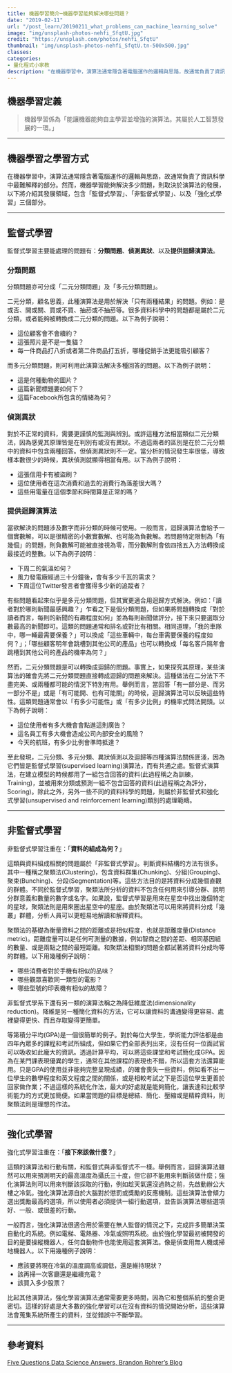 ```yaml
---
title: 機器學習簡介─機器學習能夠解決哪些問題？
date: "2019-02-11"
url: "/post_learn/20190211_what_problems_can_machine_learning_solve"
image: "img/unsplash-photos-nehfi_SfqtU.jpg"
credit: "https://unsplash.com/photos/nehfi_SfqtU"
thumbnail: "img/unsplash-photos-nehfi_SfqtU.tn-500x500.jpg"
classes:
categories:
- 量化程式小家教
description: "在機器學習中，演算法通常隱含著電腦運作的邏輯與思路，故通常負責了資訊科學中最難解釋的部分。然而，機器學習能夠解決多少問題，則取決於演算法的發展，以下將介紹其發展領域，包含「監督式學習」、「非監督式學習」、以及「強化式學習」三個部分。"
---
```


## 機器學習定義


> 機器學習係為「能讓機器能夠自主學習並增強的演算法。其屬於人工智慧發展的一環。」


*** 
## 機器學習之學習方式

在機器學習中，演算法通常隱含著電腦運作的邏輯與思路，故通常負責了資訊科學中最難解釋的部分。然而，機器學習能夠解決多少問題，則取決於演算法的發展，以下將介紹其發展領域，包含「監督式學習」、「非監督式學習」、以及「強化式學習」三個部分。

*** 
## 監督式學習

監督式學習主要能處理的問題有：**分類問題**、**偵測異狀**、以及**提供迴歸演算法**。

### 分類問題

分類問題亦可分成「二元分類問題」及「多元分類問題」。

二元分類，顧名思義，此種演算法是用於解決「只有兩種結果」的問題。例如：是或否、開或關、買或不買、抽菸或不抽菸等。很多資料科學中的問題都是屬於二元分類，或者能夠被轉換成二元分類的問題。以下為例子說明：

+ 這位顧客會不會續約？
+ 這張照片是不是一隻貓？
+ 每一件商品打八折或者第二件商品打五折，哪種促銷手法更能吸引顧客？

而多元分類問題，則可利用此演算法解決多種回答的問題。以下為例子說明：
  
+ 這是何種動物的圖片？
+ 這篇新聞標題要如何下？
+ 這篇Facebook所包含的情緒為何？

### 偵測異狀

對於不正常的資料，需要更謹慎的監測與辨別。或許這種方法相當類似二元分類法，因為感覺其原理皆是在判別有或沒有異狀。不過這兩者的區別是在於二元分類中的資料中包含兩種回答。但偵測異狀則不一定。當分析的情況發生率很低，導致樣本數很少的時候，異狀偵測就顯得相當有用。以下為例子說明：

+ 這張信用卡有被盜刷？
+ 這位使用者在這次消費和過去的消費行為落差很大嗎？
+ 這些用電量在這個季節和時間算是正常的嗎？

### 提供迴歸演算法

當欲解決的問題涉及數字而非分類的時候可使用。一般而言，迴歸演算法會給予一個實數解，可以是很精密的小數實數解、也可能為負數解。若問題特定限制為「有幾個」的問題，則負數解可能被直接視為零，而分數解則會依四捨五入方法轉換成最接近的整數。以下為例子說明：

+ 下周二的氣溫如何？
+ 風力發電廠經過三十分鐘後，會有多少千瓦的需求？
+ 下周這位Twitter發言者會獲得多少新的追蹤者？

有些問題看起來似乎是多元分類問題，但其實更適合用迴歸方式解決。例如：「讀者對於哪則新聞最感興趣？」乍看之下是個分類問題，但如果將問題轉換成「對於讀者而言，每則的新聞的有趣程度如何」並為每則新聞做評分，接下來只要選取分數最高的新聞即可。這類的問題通常和排名或對比有相關。相同道理，「我的車隊中，哪一輛最需要保養？」可以換成「這些車輛中，每台車需要保養的程度如何？」；「哪些顧客明年會跳槽到其他公司的產品」也可以轉換成「每名客戶隔年會跳槽到其他公司的產品的機率為何？」

然而，二元分類問題是可以轉換成迴歸的問題。事實上，如果探究其原理，某些演算法的確會先將二元分類問題直接轉成迴歸的問題來解決。這種做法在二分法下不盡完美、或兩種都可能的情況下特別有用。舉例而言，當回答「有一部分是、而另一部分不是」或是「有可能開、也有可能關」的時候，迴歸演算法可以反映這些特性。這類問題通常會以「有多少可能性」或「有多少比例」的機率式問法開頭。以下為例子說明：

+ 這位使用者有多大機會會點進這則廣告？
+ 這名員工有多大機會造成公司內部安全的風險？
+ 今天的航班，有多少比例會準時抵達？

至此發現，二元分類、多元分類、異狀偵測以及迴歸等四種演算法關係匪淺，因為它們皆是監督式學習(supervised learning)演算法，而有共通之處。監督式演算法，在建立模型的時候都用了一組包含回答的資料(此過程稱之為訓練，Training)，並被用來分類或預測一組不包含回答的資料(此過程稱之為評分，Scoring)。除此之外，另外一些不同的資料科學的問題，則屬於非監督式和強化式學習(unsupervised and reinforcement learning)類別的處理範疇。

*** 

## 非監督式學習

非監督式學習注重在：「**資料的組成為何？**」

這類與資料組成相關的問題屬於「非監督式學習」。判斷資料結構的方法有很多。其中一種稱之聚類法(Clustering)，包含資料群集(Chunking)、分組(Grouping)、聚束(Bunching)、分段(Segmentation)等。這些方法目的是將資料分成幾個直觀的群體。不同於監督式學習，聚類法所分析的資料不包含任何用來引導分群、說明分群意義和數量的數字或名字。如果說，監督式學習是用來在星空中找出幾個特定的星球，聚類法則是用來圈出星空中的星座。由於聚類法可以用來將資料分成「幾叢」群體，分析人員可以更輕易地解讀和解釋資料。

聚類法的基礎為衡量資料之間的距離或是相似程度，也就是距離度量(Distance metric)。距離度量可以是任何可測量的數據，例如智商之間的差距、相同基因組的數量、或是兩點之間的最短距離。和聚類法相關的問題全都試著將資料分成均等的群體。以下用幾種例子說明：

+ 哪些消費者對於手機有相似的品味？
+ 哪些觀眾喜歡同一類型的電影？
+ 哪些型號的印表機有相似的故障？
	
非監督式學系下還有另一類的演算法稱之為降低維度法(dimensionality reduction)。降維是另一種簡化資料的方法，它可以讓資料的溝通變得更容易、處裡變得更快、而且存取變得更簡單。
    
等第積分平均(GPA)是一個很簡單的例子。對於每位大學生，學術能力評估都是由四年內眾多的課程和考試所組成，但如果它們全部表列出來，沒有任何一位面試官可以吸收如此龐大的資訊。透過計算平均，可以將這些課堂和考試簡化成GPA。因為在某門課表現優異的學生，通常在其他課程的表現也不錯，所以這套方法還算能用。只是GPA的使用並非能夠完整呈現成績，的確會喪失一些資料，例如看不出一位學生的數學程度和英文程度之間的關係，或是相較考試之下是否這位學生更善於回家做作業；不過這樣的系統化作法，最大的好處就是能夠簡化，讓表達和比較學術能力的方式更加簡便。如果當問題的目標是總結、簡化、壓縮或是精粹資料，則聚類法則是理想的作法。

*** 
## 強化式學習

強化式學習注重在：「**接下來該做什麼？**」

這類的演算法和行動有關，和監督式與非監督式不一樣。舉例而言，迴歸演算法雖然可以用來預測明天的最高溫度為攝氏三十度，但它卻不能用來判斷該做什麼；強化演算法則可以用來判斷該採取的行動，例如趁天氣還沒過熱之前，先啟動辦公大樓之冷氣。強化演算法源自於大腦對於懲罰或獎勵的反應機制。這些演算法會傾力選出獎勵最高的選項，所以使用者必須提供一組行動選項，並告訴演算法哪些選項好、一般、或很差的行動。

一般而言，強化演算法很適合用於需要在無人監督的情況之下，完成許多簡單決策自動化的系統。例如電梯、電熱器、冷氣或照明系統。由於強化學習最初被開發的目的是要操縱機器人，任何自動物件也能使用這套演算法。像是偵查用無人機或掃地機器人。以下用幾種例子說明：

+ 應該要將現在冷氣的溫度調高或調低，還是維持現狀？
+ 該再掃一次客廳還是繼續充電？
+ 該買入多少股票？
	
比起其他演算法，強化學習演算法通常需要更多時間，因為它和整個系統的整合更密切。這樣的好處是大多數的強化學習可以在沒有資料的情況開始分析，這些演算法會蒐集系統所產生的資料，並從錯誤中不斷學習。

*** 
## 參考資料

[Five Questions Data Science Answers, Brandon Rohrer's Blog](https://brohrer.github.io/five_questions_data_science_answers.html)





